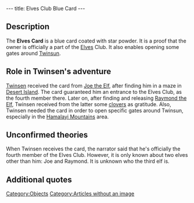---
title: Elves Club Blue Card
---

{{Quote|
Quote=The Elves Club Blue Card. This card is coated with star powder and will allow you to open the doors with blue locks.|
Character=Official description}}

==Description==
The '''Elves Card''' is a blue card coated with star powder. It is a proof that the owner is officially a part of the [[Elves]] Club. It also enables opening some gates around [[Twinsun]].

==Role in Twinsen's adventure==
[[Twinsen]] received the card from [[Joe the Elf]], after finding him in a maze in [[Desert Island]]. The card guaranteed him an entrance to the Elves Club, as the fourth member there. Later on, after finding and releasing [[Raymond the Elf]], Twinsen received from the latter some [[clovers]] as gratitude. Also, Twinsen needed the card in order to open specific gates around Twinsun, especially in the [[Hamalayi Mountains]] area.

==Unconfirmed theories==
When Twinsen receives the card, the narrator said that he's officially the fourth member of the Elves Club. However, it is only known about two elves other than him: Joe and Raymond. It is unknown who the third elf is.

==Additional quotes==
{{Qutoe|
Quote=With this card you are the fourth member of the Elves club. Anyway, its your own business!|
Character=When Twisnen received the card}}
{{Quote|
Quote=You seem to be nice enough, I dub thee an honorary elf. Here's your card. It entitles you to a present.|
Character=Joe the Elf}}
{{Quote|
Quote=And if you have a membership card you can show me, I've something else for you.|
Character=Raymond the Elf}}

[[Category:Objects]]
[[Category:Articles without an image]]